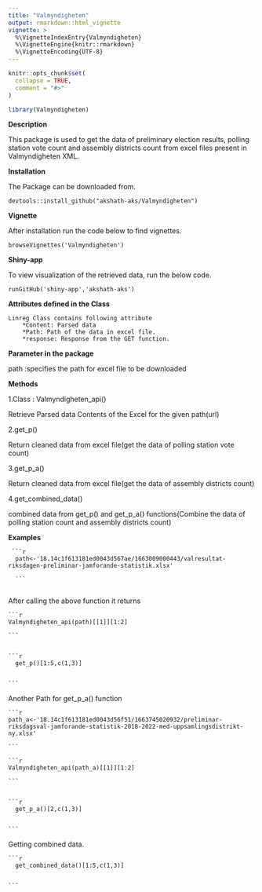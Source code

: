 ```yaml
---
title: "Valmyndigheten"
output: rmarkdown::html_vignette
vignette: >
  %\VignetteIndexEntry{Valmyndigheten}
  %\VignetteEngine{knitr::rmarkdown}
  %\VignetteEncoding{UTF-8}
---
```


```r
knitr::opts_chunk$set(
  collapse = TRUE,
  comment = "#>"
)
```

```r
library(Valmyndigheten)
```


**Description**

This package is used to get the data of preliminary election results, polling station vote count and assembly districts count from excel files present in Valmyndigheten XML.

**Installation** 

The Package can be downloaded from.
    
    devtools::install_github("akshath-aks/Valmyndigheten")

**Vignette**

After installation run the code below to find vignettes.
    
    browseVignettes('Valmyndigheten')
    
    
**Shiny-app**

To view visualization of the retrieved data, run the below code.

    runGitHub('shiny-app','akshath-aks')
    
**Attributes defined in the Class **    

    Linreg Class contains following attribute
        *Content: Parsed data
        *Path: Path of the data in excel file.
        *response: Response from the GET function.

**Parameter in the package **

path :specifies the path for excel file to be downloaded

**Methods**

1.Class : Valmyndigheten_api()

Retrieve Parsed data Contents of the Excel for the given path(url)

2.get_p()

Return cleaned data from excel file(get the data of polling station vote count)

3.get_p_a()

Return cleaned data from excel file(get the data of assembly districts count)

4.get_combined_data()

combined data from get_p() and get_p_a() functions(Combine the data of polling station count and assembly districts count)

**Examples**

     ```r

      path<-'18.14c1f613181ed0043d567ae/1663009000443/valresultat-riksdagen-preliminar-jamforande-statistik.xlsx'
        
      ```
      
After calling the above function it returns

    ```r
    
    Valmyndigheten_api(path)[[1]][1:2]
    
    ```
    

    ```r
    
      get_p()[1:5,c(1,3)]
    
    
    ```
    
    
Another Path for get_p_a() function


    ```r
    
    path_a<-'18.14c1f613181ed0043d56f51/1663745020932/preliminar-riksdagsval-jamforande-statistik-2018-2022-med-uppsamlingsdistrikt-ny.xlsx'
    
    ```

    ```r
    
    Valmyndigheten_api(path_a)[[1]][1:2]
    
    ```


    ```r
    
      get_p_a()[2,c(1,3)]
    
    
    ```
 

Getting combined data.
 
    ```r
    
      get_combined_data()[1:5,c(1,3)]
    
    
    ```
    
          